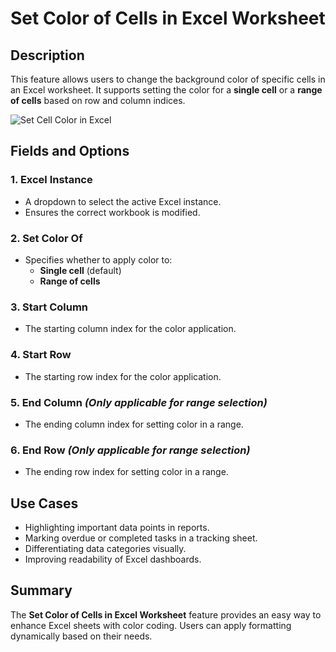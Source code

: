 # Set Color of Cells in Excel Worksheet  

## Description

This feature allows users to change the background color of specific cells in an Excel worksheet. It supports setting the color for a **single cell** or a **range of cells** based on row and column indices.  

![Set Cell Color in Excel](../assets/excel/set-color-of-cells-in-excel-worksheet.png)  

## Fields and Options  

### 1. **Excel Instance** 

- A dropdown to select the active Excel instance.  
- Ensures the correct workbook is modified.  

### 2. **Set Color Of** 

- Specifies whether to apply color to:  
  - **Single cell** (default)  
  - **Range of cells**  

### 3. **Start Column** 

- The starting column index for the color application.  

### 4. **Start Row** 

- The starting row index for the color application.  

### 5. **End Column**  *(Only applicable for range selection)*

- The ending column index for setting color in a range.  

### 6. **End Row**  *(Only applicable for range selection)*

- The ending row index for setting color in a range.  

## Use Cases

- Highlighting important data points in reports.  
- Marking overdue or completed tasks in a tracking sheet.  
- Differentiating data categories visually.  
- Improving readability of Excel dashboards.  

## Summary

The **Set Color of Cells in Excel Worksheet** feature provides an easy way to enhance Excel sheets with color coding. Users can apply formatting dynamically based on their needs.